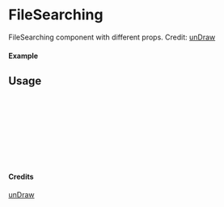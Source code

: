 
<Meta of={FileSearching} title="unDraw/FileSearching" />

# FileSearching

FileSearching component with different props.
Credit: [unDraw](https://undraw.co/illustrations)

#### Example

<Canvas of={FileSearching.Primary} />

## Usage

```ts
import { FileSearching } from "yadl-ui";

const Example = () => {
  return (
      <FileSearching />
  );
};

export default Example;
```

#### Credits
[unDraw](https://undraw.co/illustrations)
